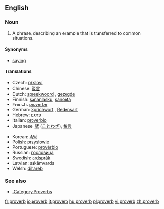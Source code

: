 {{wikipedia}}
==English==

===Noun===
{{en-noun}}

# A phrase, describing an example that is transferred to common situations.

====Synonyms====
*[[saying]]

====Translations====
{{top}}
*Czech: [[přísloví]] {{n}}
*Chinese: [[箴言]] {{n}}
*Dutch: [[spreekwoord]] {{n}}, [[gezegde]] {{n}}
*Finnish: [[sananlasku]], [[sanonta]]
*French: [[proverbe]]
*German: [[Sprichwort]] {{n}}, [[Redensart]] {{f}}
*Hebrew: [[פתגם]] {{m}}
*Italian: [[proverbio]]
*Japanese: [[諺]] ([[ことわざ]]), [[格言]]
{{mid}}
*Korean: [[속담]]
*Polish: [[przysłowie]] {{n}}
*Portuguese: [[provérbio]] {{m}}
*Russian: [[пословица]] {{f}}
*Swedish: [[ordspråk]] {{n}}
*Latvian: sakãmvards
*Welsh: [[dihareb]] {{f}}
{{bottom}}

===See also===
*[[:Category:Proverbs]]

[[fr:proverb]]
[[io:proverb]]
[[it:proverb]]
[[hu:proverb]]
[[pl:proverb]]
[[vi:proverb]]
[[zh:proverb]]